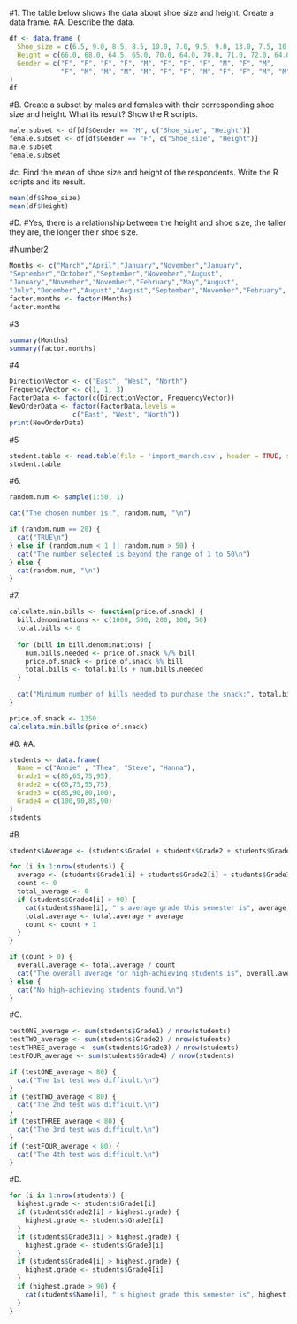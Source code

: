 #1. The table below shows the data about shoe size and height. Create a data frame.
#A. Describe the data.
``` r
df <- data.frame (
  Shoe_size = c(6.5, 9.0, 8.5, 8.5, 10.0, 7.0, 9.5, 9.0, 13.0, 7.5, 10.5, 8.5, 12.0, 10.5, 13.0, 11.5, 8.5, 5.0, 10.0, 6.5, 7.5, 8.5, 10.5, 8.5, 10.5, 11.0, 9.0, 13.0), 
  Height = c(66.0, 68.0, 64.5, 65.0, 70.0, 64.0, 70.0, 71.0, 72.0, 64.0, 74.5, 67.0, 71.0, 71.0, 77.0, 72.0, 59.0, 62.0, 72.0, 66.0, 64.0, 67.0, 73.0, 69.0, 72.0, 70.0, 69.0, 70.0),
  Gender = c("F", "F", "F", "F", "M", "F", "F", "F", "M", "F", "M",
             "F", "M", "M", "M", "M", "F", "F", "M", "F", "F", "M", "M", "F", "M", "M", "M", "M")
)
df
```
#B. Create a subset by males and females with their corresponding shoe size and height. What its result? Show the R scripts.

``` r
male.subset <- df[df$Gender == "M", c("Shoe_size", "Height")]
female.subset <- df[df$Gender == "F", c("Shoe_size", "Height")]
male.subset
female.subset
```
#c. Find the mean of shoe size and height of the respondents. Write the R scripts and its result.
``` r
mean(df$Shoe_size)
mean(df$Height)
```
#D.
#Yes, there is a relationship between the height and shoe size, the taller they are, the longer their shoe size.

#Number2
``` r
Months <- c("March","April","January","November","January",
"September","October","September","November","August",
"January","November","November","February","May","August",
"July","December","August","August","September","November","February", "April")
factor.months <- factor(Months)
factor.months
```
#3
``` r
summary(Months)
summary(factor.months)
```
#4
``` r
DirectionVector <- c("East", "West", "North")
FrequencyVector <- c(1, 1, 3)
FactorData <- factor(c(DirectionVector, FrequencyVector))
NewOrderData <- factor(FactorData,levels = 
                c("East", "West", "North"))
print(NewOrderData)
```
#5
``` r
student.table <- read.table(file = 'import_march.csv', header = TRUE, sep = ',')
student.table

```

#6.
``` r
random.num <- sample(1:50, 1)

cat("The chosen number is:", random.num, "\n")

if (random.num == 20) {
  cat("TRUE\n")
} else if (random.num < 1 || random.num > 50) {
  cat("The number selected is beyond the range of 1 to 50\n")
} else {
  cat(random.num, "\n")
}
```
#7.
``` r
calculate.min.bills <- function(price.of.snack) {
  bill.denominations <- c(1000, 500, 200, 100, 50)
  total.bills <- 0
  
  for (bill in bill.denominations) {
    num.bills.needed <- price.of.snack %/% bill
    price.of.snack <- price.of.snack %% bill
    total.bills <- total.bills + num.bills.needed
  }
  
  cat("Minimum number of bills needed to purchase the snack:", total.bills, "\n")
}

price.of.snack <- 1350
calculate.min.bills(price.of.snack)
```
#8.
#A.
``` r
students <- data.frame(
  Name = c("Annie" , "Thea", "Steve", "Hanna"),
  Grade1 = c(85,65,75,95),
  Grade2 = c(65,75,55,75),
  Grade3 = c(85,90,80,100),
  Grade4 = c(100,90,85,90)
)
students
```
#B.
``` r
students$Average <- (students$Grade1 + students$Grade2 + students$Grade3 + students$Grade4) / 4

for (i in 1:nrow(students)) {
  average <- (students$Grade1[i] + students$Grade2[i] + students$Grade3[i] + students$Grade4[i]) / 4
  count <- 0
  total_average <- 0
  if (students$Grade4[i] > 90) {
    cat(students$Name[i], "'s average grade this semester is", average, ".\n")
    total.average <- total.average + average
    count <- count + 1
  }
}

if (count > 0) {
  overall.average <- total.average / count
  cat("The overall average for high-achieving students is", overall.average, ".\n")
} else {
  cat("No high-achieving students found.\n")
}
```
#C.
``` r
testONE_average <- sum(students$Grade1) / nrow(students)
testTWO_average <- sum(students$Grade2) / nrow(students)
testTHREE_average <- sum(students$Grade3) / nrow(students)
testFOUR_average <- sum(students$Grade4) / nrow(students)

if (testONE_average < 80) {
  cat("The 1st test was difficult.\n")
}
if (testTWO_average < 80) {
  cat("The 2nd test was difficult.\n")
}
if (testTHREE_average < 80) {
  cat("The 3rd test was difficult.\n")
}
if (testFOUR_average < 80) {
  cat("The 4th test was difficult.\n")
}
```
#D.
``` r
for (i in 1:nrow(students)) {
  highest.grade <- students$Grade1[i]
  if (students$Grade2[i] > highest.grade) {
    highest.grade <- students$Grade2[i]
  }
  if (students$Grade3[i] > highest.grade) {
    highest.grade <- students$Grade3[i]
  }
  if (students$Grade4[i] > highest.grade) {
    highest.grade <- students$Grade4[i]
  }
  if (highest.grade > 90) {
    cat(students$Name[i], "'s highest grade this semester is", highest.grade, "\n")
  }
}
```